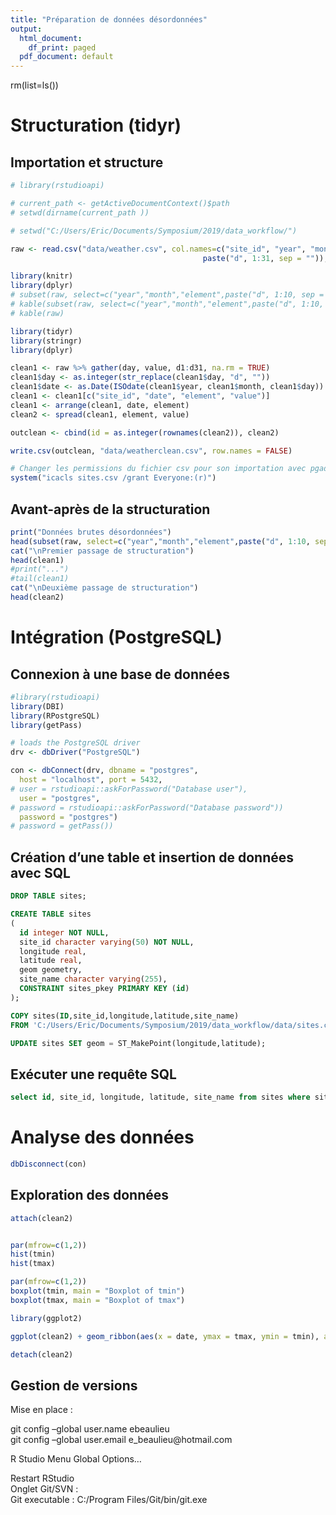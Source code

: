 ```yaml
---
title: "Préparation de données désordonnées"
output:
  html_document:
    df_print: paged
  pdf_document: default
---
```


rm(list=ls())

# Structuration (tidyr)

## Importation et structure
```r

# library(rstudioapi)

# current_path <- getActiveDocumentContext()$path 
# setwd(dirname(current_path ))

# setwd("C:/Users/Eric/Documents/Symposium/2019/data_workflow/")

raw <- read.csv("data/weather.csv", col.names=c("site_id", "year", "month", "element", 
                                           paste("d", 1:31, sep = "")), header = FALSE)

library(knitr)
library(dplyr)
# subset(raw, select=c("year","month","element",paste("d", 1:10, sep = "")))
# kable(subset(raw, select=c("year","month","element",paste("d", 1:10, sep = ""))))
# kable(raw)

library(tidyr)
library(stringr)
library(dplyr)

clean1 <- raw %>% gather(day, value, d1:d31, na.rm = TRUE)
clean1$day <- as.integer(str_replace(clean1$day, "d", ""))
clean1$date <- as.Date(ISOdate(clean1$year, clean1$month, clean1$day))
clean1 <- clean1[c("site_id", "date", "element", "value")]
clean1 <- arrange(clean1, date, element)
clean2 <- spread(clean1, element, value)

outclean <- cbind(id = as.integer(rownames(clean2)), clean2)

write.csv(outclean, "data/weatherclean.csv", row.names = FALSE)

# Changer les permissions du fichier csv pour son importation avec pgadmin
system("icacls sites.csv /grant Everyone:(r)")

```

\newpage

## Avant-après de la structuration

```r
print("Données brutes désordonnées")
head(subset(raw, select=c("year","month","element",paste("d", 1:10, sep = ""))))
cat("\nPremier passage de structuration")
head(clean1)
#print("...")
#tail(clean1)
cat("\nDeuxième passage de structuration")
head(clean2)
```

\newpage

# Intégration (PostgreSQL)

## Connexion à une base de données
```r

#library(rstudioapi)
library(DBI)
library(RPostgreSQL)
library(getPass)

# loads the PostgreSQL driver
drv <- dbDriver("PostgreSQL")

con <- dbConnect(drv, dbname = "postgres",
  host = "localhost", port = 5432,
# user = rstudioapi::askForPassword("Database user"), 
  user = "postgres", 
# password = rstudioapi::askForPassword("Database password"))
  password = "postgres")
# password = getPass())


```

## Création d'une table et insertion de données avec SQL

```sql

DROP TABLE sites;

CREATE TABLE sites
(
  id integer NOT NULL, 
  site_id character varying(50) NOT NULL,
  longitude real,
  latitude real,
  geom geometry,
  site_name character varying(255),
  CONSTRAINT sites_pkey PRIMARY KEY (id)
);

COPY sites(ID,site_id,longitude,latitude,site_name) 
FROM 'C:/Users/Eric/Documents/Symposium/2019/data_workflow/data/sites.csv' DELIMITER ',' CSV HEADER;

UPDATE sites SET geom = ST_MakePoint(longitude,latitude);

```

## Exécuter une requête SQL

```sql
select id, site_id, longitude, latitude, site_name from sites where site_id = 'MX17004';


```

\newpage

# Analyse des données 

```r
dbDisconnect(con)
```

## Exploration des données
```r
attach(clean2)


par(mfrow=c(1,2))
hist(tmin)
hist(tmax)

par(mfrow=c(1,2))
boxplot(tmin, main = "Boxplot of tmin")
boxplot(tmax, main = "Boxplot of tmax")
```

```r
library(ggplot2)

ggplot(clean2) + geom_ribbon(aes(x = date, ymax = tmax, ymin = tmin), alpha = 0.6, fill = "darkblue")

detach(clean2)
```

## Gestion de versions

Mise en place :  

git config --global user.name ebeaulieu  
git config --global user.email e_beaulieu@hotmail.com  

R Studio Menu Global Options...  

Restart RStudio  
Onglet Git/SVN :  
Git executable : C:/Program Files/Git/bin/git.exe  
